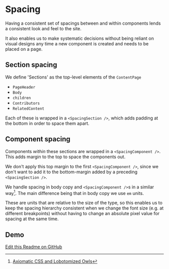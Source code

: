 
<Meta title="Global/Spacing" />

# Spacing

Having a consistent set of spacings between and within components lends a consistent look and feel to the site.

It also enables us to make systematic decisions without being reliant on visual designs any time a new component is created and needs to be placed on a page.

## Section spacing

We define 'Sections' as the top-level elements of the `ContentPage`

- `PageHeader`
- `Body`
- `children`
- `Contributors`
- `RelatedContent`

Each of these is wrapped in a `<SpacingSection />`, which adds padding at the bottom in order to space them apart.

## Component spacing

Components _within_ these sections are wrapped in a `<SpacingComponent />`. This adds margin to the top to space the components out.

We don't apply this top margin to the first `<SpacingComponent />`, since we don't want to add it to the bottom-margin added by a preceding `<SpacingSection />`.

We handle spacing in body copy and `<SpacingComponent />`s in a similar way[^1]. The main difference being that in body copy we use `em` units.

These are units that are relative to the size of the type, so this enables us to keep the spacing hierarchy consistent when we change the font size (e.g. at different breakpoints) without having to change an absolute pixel value for spacing at the same time.

## Demo

<Spacing />

[^1]: [Axiomatic CSS and Lobotomized Owls](https://alistapart.com/article/axiomatic-css-and-lobotomized-owls)

[Edit this Readme on GitHub](https://github.com/wellcometrust/wellcomecollection.org/blob/main/cardigan/stories/global/spacing/spacing.stories.mdx)
